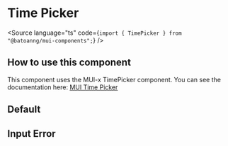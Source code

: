 
<Meta of={TimePickerStories} />

# Time Picker

<Source language="ts" code={`import { TimePicker } from "@batoanng/mui-components";`} />

## How to use this component

This component uses the MUI-x TimePicker component.
You can see the documentation here: [MUI Time Picker](https://mui.com/x/react-date-pickers/time-picker/)

## Default

<Canvas of={TimePickerStories.Default} />

## Input Error

<Canvas of={TimePickerStories.Error} />

